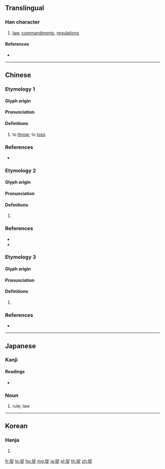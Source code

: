 {{character info/new}}
==Translingual==

===Han character===
{{Han char|rn=64|rad=手|as=08|sn=11|four=53081|canj=QJMO|ids=⿰扌定}}

# [[law]], [[commandment]]s, [[regulation]]s

====References====
* {{Han ref|kx=0438.100|dkj=12272|dj=0788.070|hdz=31906.070|uh=639F|ud=25503|bh=D57E|bd=54654}}

----

==Chinese==

===Etymology 1===
{{zh-forms}}

====Glyph origin====
{{Han etym}}

====Pronunciation====
{{zh-pron
|c=deng3,deng6
|mc=y
|oc=y
|cat=c:v
}}

====Definitions====
{{zh-hanzi}}

# {{lb|zh|Cantonese}} to [[throw]]; to [[toss]]

===References===
* {{R:yue:mfccd}}

===Etymology 2===
{{zh-forms}}

====Glyph origin====
{{Han etym}}

====Pronunciation====
{{zh-pron
|m=dìng
|c=deng3,deng6
|mc=y
|oc=y
|cat=
}}

====Definitions====
{{zh-hanzi}}

# {{rfdef|zh}}

===References===
* {{R:twedu|C04243}}
* {{R:yue:mfccd}}

===Etymology 3===
{{zh-forms}}

====Glyph origin====
{{Han etym}}

====Pronunciation====
{{zh-pron
|m=zhěng
|c=deng3,deng6
|mc=y
|oc=y
|cat=
}}

====Definitions====
{{zh-hanzi}}

# {{rfdef|zh}}

===References===
* {{R:yue:mfccd}}

----

==Japanese==

===Kanji===
{{ja-kanji|grade=|rs=手08}}

====Readings====
* {{ja-readings|on=[[とう]] (tō), [[てい]] (tei), [[じょう]] (jō)|kun=[[おきて]] (okite)}}

===Noun===
{{ja-noun|おきて}}

# rule; law

----

==Korean==

===Hanja===
{{ko-hanja|hangeul=정|eumhun=|rv=jeong|mr=chŏng|y=ceng}}

# {{defn|lang=ko|sort=手08}}

[[fr:掟]]
[[lo:掟]]
[[hu:掟]]
[[mg:掟]]
[[ja:掟]]
[[pl:掟]]
[[th:掟]]
[[zh:掟]]